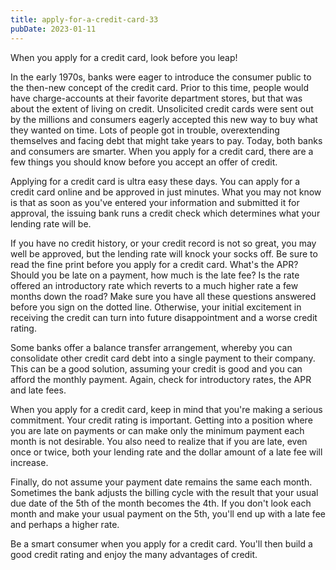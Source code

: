 ```yaml
---
title: apply-for-a-credit-card-33
pubDate: 2023-01-11
---
```


When you apply for a credit card, look before you leap!

In the early 1970s, banks were eager to introduce the consumer public to the then-new concept of the credit card. Prior to this time, people would have charge-accounts at their favorite department stores, but that was about the extent of living on credit. Unsolicited credit cards were sent out by the millions and consumers eagerly accepted this new way to buy what they wanted on time. Lots of people got in trouble, overextending themselves and facing debt that might take years to pay. Today, both banks and consumers are smarter. When you apply for a credit card, there are a few things you should know before you accept an offer of credit.

Applying for a credit card is ultra easy these days. You can apply for a credit card online and be approved in just minutes. What you may not know is that as soon as you've entered your information and submitted it for approval, the issuing bank runs a credit check which determines what your lending rate will be.

If you have no credit history, or your credit record is not so great, you may well be approved, but the lending rate will knock your socks off. Be sure to read the fine print before you apply for a credit card. What's the APR? Should you be late on a payment, how much is the late fee? Is the rate offered an introductory rate which reverts to a much higher rate a few months down the road? Make sure you have all these questions answered before you sign on the dotted line. Otherwise, your initial excitement in receiving the credit can turn into future disappointment and a worse credit rating.

Some banks offer a balance transfer arrangement, whereby you can consolidate other credit card debt into a single payment to their company. This can be a good solution, assuming your credit is good and you can afford the monthly payment. Again, check for introductory rates, the APR and late fees.

When you apply for a credit card, keep in mind that you're making a serious commitment. Your credit rating is important. Getting into a position where you are late on payments or can make only the minimum payment each month is not desirable. You also need to realize that if you are late, even once or twice, both your lending rate and the dollar amount of a late fee will increase.

Finally, do not assume your payment date remains the same each month. Sometimes the bank adjusts the billing cycle with the result that your usual due date of the 5th of the month becomes the 4th. If you don't look each month and make your usual payment on the 5th, you'll end up with a late fee and perhaps a higher rate.

Be a smart consumer when you apply for a credit card. You'll then build a good credit rating and enjoy the many advantages of credit.